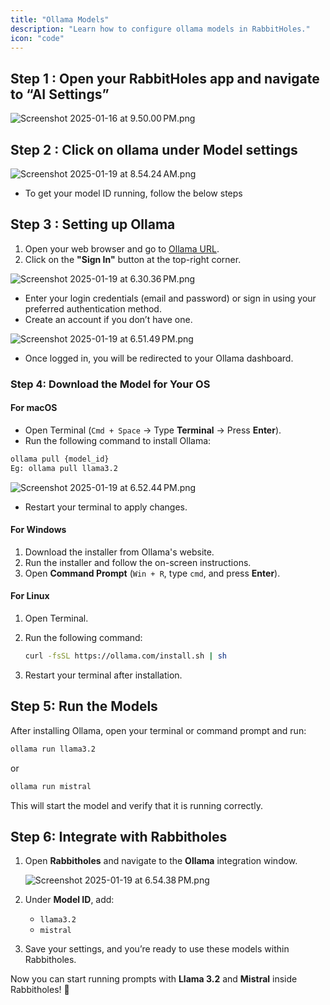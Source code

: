 ```yaml
---
title: "Ollama Models"
description: "Learn how to configure ollama models in RabbitHoles."
icon: "code"
---
```


## Step 1 : Open your RabbitHoles app and navigate to “AI Settings”

![Screenshot 2025-01-16 at 9.50.00 PM.png](https://prod-files-secure.s3.us-west-2.amazonaws.com/953b4c50-29ab-4fca-aedf-c589f07d5485/65d3ef39-536f-4dce-a9da-d1a19a4991a5/Screenshot_2025-01-16_at_9.50.00_PM.png)

## Step 2 : Click on ollama under Model settings

![Screenshot 2025-01-19 at 8.54.24 AM.png](https://prod-files-secure.s3.us-west-2.amazonaws.com/953b4c50-29ab-4fca-aedf-c589f07d5485/8e6ea519-2955-46ca-ada9-c58fcc43f543/8da0b0ea-87b2-41f6-a1f6-231052e79e64.png)

- To get your model ID running, follow the below steps

## Step 3 : Setting up Ollama

1. Open your web browser and go to [Ollama URL](https://www.ollama.com/).
2. Click on the **"Sign In"** button at the top-right corner.

![Screenshot 2025-01-19 at 6.30.36 PM.png](https://prod-files-secure.s3.us-west-2.amazonaws.com/953b4c50-29ab-4fca-aedf-c589f07d5485/d83f3e34-c290-4235-8482-3d826b446b30/Screenshot_2025-01-19_at_6.30.36_PM.png)

- Enter your login credentials (email and password) or sign in using your preferred authentication method.
- Create an account if you don’t have one.

![Screenshot 2025-01-19 at 6.51.49 PM.png](https://prod-files-secure.s3.us-west-2.amazonaws.com/953b4c50-29ab-4fca-aedf-c589f07d5485/0c21ffb2-f732-4be3-8f71-4e468b0c2f0f/Screenshot_2025-01-19_at_6.51.49_PM.png)

- Once logged in, you will be redirected to your Ollama dashboard.

### Step 4: Download the Model for Your OS

#### For macOS

- Open Terminal (`Cmd + Space` → Type **Terminal** → Press **Enter**).
- Run the following command to install Ollama:

```bash
ollama pull {model_id}
Eg: ollama pull llama3.2
```

![Screenshot 2025-01-19 at 6.52.44 PM.png](https://prod-files-secure.s3.us-west-2.amazonaws.com/953b4c50-29ab-4fca-aedf-c589f07d5485/e2c320ca-a50f-469c-b098-67c9614f4d8f/6fd924a7-1c47-4d48-813e-8eb66df4e59f.png)

- Restart your terminal to apply changes.

#### **For Windows**

1. Download the installer from Ollama's website.
2. Run the installer and follow the on-screen instructions.
3. Open **Command Prompt** (`Win + R`, type `cmd`, and press **Enter**).

#### **For Linux**

1. Open Terminal.
2. Run the following command:
    
    ```bash
    curl -fsSL https://ollama.com/install.sh | sh
    ```
    
3. Restart your terminal after installation.

## **Step 5: Run the Models**

After installing Ollama, open your terminal or command prompt and run:

```bash
ollama run llama3.2
```

or

```bash
ollama run mistral
```

This will start the model and verify that it is running correctly.

## **Step 6: Integrate with Rabbitholes**

1. Open **Rabbitholes** and navigate to the **Ollama** integration window.
    
    ![Screenshot 2025-01-19 at 6.54.38 PM.png](https://prod-files-secure.s3.us-west-2.amazonaws.com/953b4c50-29ab-4fca-aedf-c589f07d5485/e6eab0fa-5bb7-480c-843f-194f41327b3d/Screenshot_2025-01-19_at_6.54.38_PM.png)
    
2. Under **Model ID**, add:
    - `llama3.2`
    - `mistral`
3. Save your settings, and you’re ready to use these models within Rabbitholes.

Now you can start running prompts with **Llama 3.2** and **Mistral** inside Rabbitholes! 🚀
